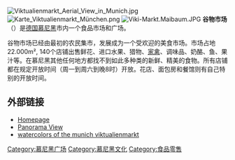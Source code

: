 {{Unreferenced|time=2017-02-20T12:24:17+00:00}}
[[File:Viktualienmarkt_Aerial_View_in_Munich.jpg|thumb]]
[[File:Karte_Viktualienmarkt_München.png|thumb]]
[[File:Viki-Markt.Maibaum.JPG|thumb]]
'''谷物市场'''（{{lang-de|Viktualienmarkt}}）是[[德国|德国]][[慕尼黑|慕尼黑]]市内一个食品市场和广场。

谷物市场已经由最初的农民集市，发展成为一个受欢迎的美食市场。市场占地22.000m², 140个店铺出售鲜花、进口水果、猎物、[[家禽|家禽]]、调味品、奶酪、鱼、果汁等。在慕尼黑其他任何地方都找不到如此多种类的新鲜、精美的食物。所有店铺都在规定开放时间（周一到周六到晚8时）开放。花店、面包房和餐馆则有自己特别的开放时间。

==外部链接==
{{commons|Viktualienmarkt|Viktualienmarkt}}
*[http://www.muenchen.de/Rathaus/kom/grossmarkth/viktmarkt/135530/vm_english.html Homepage]{{Wayback|url=http://www.muenchen.de/Rathaus/kom/grossmarkth/viktmarkt/135530/vm_english.html |date=20080513223238 }}
*[http://www.stadtpanoramen.de/muenchen/viktualienmarkt.html Panorama View]{{Wayback|url=http://www.stadtpanoramen.de/muenchen/viktualienmarkt.html |date=20080417033450 }}
*[http://www.aquarellwelt.de/unterseiten/munich/viktualienmarkt.html watercolors of the munich viktualienmarkt]{{Wayback|url=http://www.aquarellwelt.de/unterseiten/munich/viktualienmarkt.html |date=20070929001057 }}

{{coord|48|08|07|N|11|34|34|E|region:DE-BY_type:landmark|display=title}}

{{Authority control}}

[[Category:慕尼黑广场|Category:慕尼黑广场]]
[[Category:慕尼黑文化|Category:慕尼黑文化]]
[[Category:食品零售|Category:食品零售]]